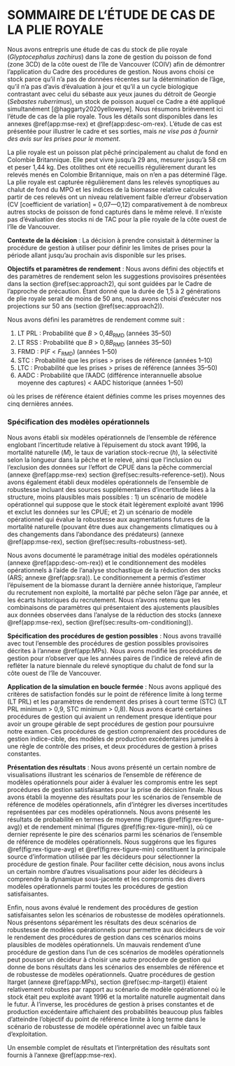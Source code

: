 \clearpage

# SOMMAIRE DE L’ÉTUDE DE CAS DE LA PLIE ROYALE

Nous avons entrepris une étude de cas du stock de plie royale (*Glyptocephalus zachirus*) dans la zone de gestion du poisson de fond (zone 3CD) de la côte ouest de l’île de Vancouver (COIV) afin de démontrer l’application du Cadre des procédures de gestion.
Nous avons choisi ce stock parce qu’il n’a pas de données récentes sur la détermination de l’âge, qu’il n’a pas d’avis d’évaluation à jour et qu’il a un cycle biologique contrastant avec celui du sébaste aux yeux jaunes du détroit de Georgie (*Sebastes ruberrimus*), un stock de poisson auquel ce Cadre a été appliqué simultanément [@haggarty2020yelloweye].
Nous résumons brièvement ici l’étude de cas de la plie royale. Tous les détails sont disponibles dans les annexes \@ref(app:mse-rex) et \@ref(app:desc-om-rex).
L’étude de cas est présentée pour illustrer le cadre et ses sorties, mais *ne vise pas à fournir des avis sur les prises pour le moment*.

La plie royale est un poisson plat pêché principalement au chalut de fond en Colombie Britannique.
Elle peut vivre jusqu’à 29 ans, mesurer jusqu’à 58 cm et peser 1,44 kg.
Des otolithes ont été recueillis régulièrement durant les relevés menés en Colombie Britannique, mais on n’en a pas déterminé l’âge.
La plie royale est capturée régulièrement dans les relevés synoptiques au chalut de fond du MPO et les indices de la biomasse relative calculés à partir de ces relevés ont un niveau relativement faible d’erreur d’observation (CV [coefficient de variation] = 0,07—0,12) comparativement à de nombreux autres stocks de poisson de fond capturés dans le même relevé.
Il n’existe pas d’évaluation des stocks ni de TAC pour la plie royale de la côte ouest de l’île de Vancouver.

**Contexte de la décision** :
La décision à prendre consistait à déterminer la procédure de gestion à utiliser pour définir les limites de prises pour la période allant jusqu’au prochain avis disponible sur les prises.

**Objectifs et paramètres de rendement** :
Nous avons défini des objectifs et des paramètres de rendement selon les suggestions provisoires présentées dans la section \@ref(sec:approach2), qui sont guidées par le Cadre de l’approche de précaution.
Étant donné que la durée de 1,5 à 2 générations de plie royale serait de moins de 50 ans, nous avons choisi d’exécuter nos projections sur 50 ans (section \@ref(sec:approach2)).

Nous avons défini les paramètres de rendement comme suit :

1. LT PRL : Probabilité que *B* > 0,4*B*~RMD~ (années 35--50)
2. LT RSS : Probabilité que *B* > 0,8*B*~RMD~ (années 35--50)
3. FRMD : P(*F* < *F*~RMD~) (années 1--50)
4. STC : Probabilité que les prises > prises de référence (années 1--10)
5. LTC : Probabilité que les prises > prises de référence (années 35--50)
6. AADC : Probabilité que l’AADC (différence interannuelle absolue moyenne des captures) < AADC historique (années 1--50)

où les prises de référence étaient définies comme les prises moyennes des cinq dernières années.

### Spécification des modèles opérationnels
Nous avons établi six modèles opérationnels de l’ensemble de référence englobant l’incertitude relative à l’épuisement du stock avant 1996, la mortalité naturelle (*M*), le taux de variation stock-recrue (*h*), la sélectivité selon la longueur dans la pêche et le relevé, ainsi que l’inclusion ou l’exclusion des données sur l’effort de CPUE dans la pêche commercial (annexe \@ref(app:mse-rex) section \@ref(sec:results-reference-set)).
Nous avons également établi deux modèles opérationnels de l’ensemble de robustesse incluant des sources supplémentaires d’incertitude liées à la structure, moins plausibles mais possibles : 1) un scénario de modèle opérationnel qui suppose que le stock était légèrement exploité avant 1996 et exclut les données sur les CPUE; et 2) un scénario de modèle opérationnel qui évalue la robustesse aux augmentations futures de la mortalité naturelle (pouvant être dues aux changements climatiques ou à des changements dans l’abondance des prédateurs) (annexe \@ref(app:mse-rex), section \@ref(sec:results-robustness-set).

Nous avons documenté le paramétrage initial des modèles opérationnels (annexe \@ref(app:desc-om-rex)) et le conditionnement des modèles opérationnels à l’aide de l’analyse stochastique de la réduction des stocks (ARS; annexe \@ref(app:sra)).
Le conditionnement a permis d’estimer l’épuisement de la biomasse durant la dernière année historique, l’ampleur du recrutement non exploité, la mortalité par pêche selon l’âge par année, et les écarts historiques du recrutement.
Nous n’avons retenu que les combinaisons de paramètres qui présentaient des ajustements plausibles aux données observées dans l’analyse de la réduction des stocks (annexe \@ref(app:mse-rex), section \@ref(sec:results-om-conditioning)).

**Spécification des procédures de gestion possibles** :
Nous avons travaillé avec tout l’ensemble des procédures de gestion possibles provisoires décrites à l’annexe \@ref(app:MPs).
Nous avons modifié les procédures de gestion pour n’observer que les années paires de l’indice de relevé afin de refléter la nature biennale du relevé synoptique du chalut de fond sur la côte ouest de l’île de Vancouver.

**Application de la simulation en boucle fermée** :
Nous avons appliqué des critères de satisfaction fondés sur le point de référence limite à long terme (LT PRL) et les paramètres de rendement des prises à court terme (STC) (LT PRL minimum > 0,9, STC minimum > 0,8). Nous avons écarté certaines procédures de gestion qui avaient un rendement presque identique pour avoir un groupe gérable de sept procédures de gestion pour poursuivre notre examen.
Ces procédures de gestion comprenaient des procédures de gestion indice-cible, des modèles de production excédentaires jumelés à une règle de contrôle des prises, et deux procédures de gestion à prises constantes.

**Présentation des résultats** :
Nous avons présenté un certain nombre de visualisations illustrant les scénarios de l’ensemble de référence de modèles opérationnels pour aider à évaluer les compromis entre les sept procédures de gestion satisfaisantes pour la prise de décision finale.
Nous avons établi la moyenne des résultats pour les scénarios de l’ensemble de référence de modèles opérationnels, afin d’intégrer les diverses incertitudes représentées par ces modèles opérationnels.
Nous avons présenté les résultats de probabilité en termes de moyenne (figures \@ref(fig:rex-tigure-avg)) et de rendement minimal (figures \@ref(fig:rex-tigure-min)), où ce dernier représente le pire des scénarios parmi les scénarios de l’ensemble de référence de modèles opérationnels.
Nous suggérons que les figures \@ref(fig:rex-tigure-avg) et \@ref(fig:rex-tigure-min) constituent la principale source d’information utilisée par les décideurs pour sélectionner la procédure de gestion finale.
Pour faciliter cette décision, nous avons inclus un certain nombre d’autres visualisations pour aider les décideurs à comprendre la dynamique sous-jacente et les compromis des divers modèles opérationnels parmi toutes les procédures de gestion satisfaisantes.

Enfin, nous avons évalué le rendement des procédures de gestion satisfaisantes selon les scénarios de robustesse de modèles opérationnels.
Nous présentons séparément les résultats des deux scénarios de robustesse de modèles opérationnels pour permettre aux décideurs de voir le rendement des procédures de gestion dans ces scénarios moins plausibles de modèles opérationnels.
Un mauvais rendement d’une procédure de gestion dans l’un de ces scénarios de modèles opérationnels peut pousser un décideur à choisir une autre procédure de gestion qui donne de bons résultats dans les scénarios des ensembles de référence et de robustesse de modèles opérationnels.
Quatre procédures de gestion Itarget (annexe \@ref(app:MPs), section \@ref(sec:mp-itarget)) étaient relativement robustes par rapport au scénario de modèle opérationnel où le stock était peu exploité avant 1996 et la mortalité naturelle augmentait dans le futur.
À l’inverse, les procédures de gestion à prises constantes et de production excédentaire affichaient des probabilités beaucoup plus faibles d’atteindre l’objectif du point de référence limite à long terme dans le scénario de robustesse de modèle opérationnel avec un faible taux d’exploitation.

Un ensemble complet de résultats et l’interprétation des résultats sont fournis à l’annexe \@ref(app:mse-rex).
